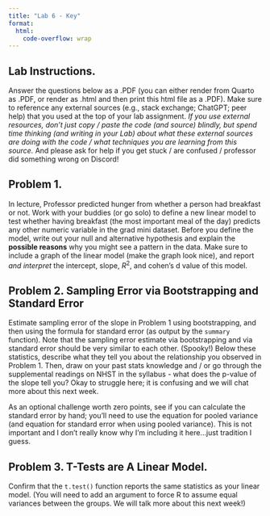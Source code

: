 ```yaml
---
title: "Lab 6 - Key"
format: 
  html:
    code-overflow: wrap
---
```


## Lab Instructions.

Answer the questions below as a .PDF (you can either render from Quarto as .PDF, or render as .html and then print this html file as a .PDF). Make sure to reference any external sources (e.g., stack exchange; ChatGPT; peer help) that you used at the top of your lab assignment. *If you use external resources, don't just copy / paste the code (and source) blindly, but spend time thinking (and writing in your Lab) about what these external sources are doing with the code / what techniques you are learning from this source.* And please ask for help if you get stuck / are confused / professor did something wrong on Discord!

## Problem 1.
In lecture, Professor predicted hunger from whether a person had breakfast or not. Work with your buddies (or go solo) to define a new linear model to test whether having breakfast (the most important meal of the day) predicts any other numeric variable in the grad mini dataset. Before you define the model, write out your null and alternative hypothesis and explain the **possible reasons** why you might see a pattern in the data. Make sure to include a graph of the linear model (make the graph look nice), and report *and interpret* the intercept, slope, $R^2$, and cohen's d value of this model.


## Problem 2. Sampling Error via Bootstrapping and Standard Error

Estimate sampling error of the slope in Problem 1 using bootstrapping, and then using the formula for standard error (as output by the `summary` function). Note that the sampling error estimate via bootstrapping and via standard error should be very similar to each other. (Spooky!) Below these statistics, describe what they tell you about the relationship you observed in Problem 1. Then, draw on your past stats knowledge and / or go through the supplemental readings on NHST in the syllabus - what does the p-value of the slope tell you? Okay to struggle here; it is confusing and we will chat more about this next week. 

As an optional challenge worth zero points, see if you can calculate the standard error by hand; you'll need to use the equation for pooled variance (and equation for standard error when using pooled variance). This is not important and I don't really know why I'm including it here...just tradition I guess.

## Problem 3. T-Tests are A Linear Model.

Confirm that the `t.test()` function reports the same statistics as your linear model. (You will need to add an argument to force R to assume equal variances between the groups. We will talk more about this next week!)


